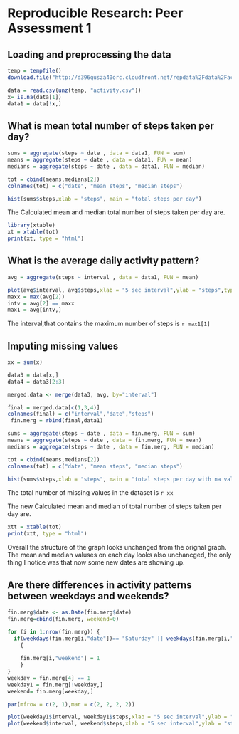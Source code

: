 # Reproducible Research: Peer Assessment 1


## Loading and preprocessing the data
```r
temp = tempfile()
download.file("http://d396qusza40orc.cloudfront.net/repdata%2Fdata%2Factivity.zip",temp)

data = read.csv(unz(temp, "activity.csv"))
x= is.na(data[1])
data1 = data[!x,]
```
## What is mean total number of steps taken per day?
```r
sums = aggregate(steps ~ date , data = data1, FUN = sum)
means = aggregate(steps ~ date , data = data1, FUN = mean)
medians = aggregate(steps ~ date , data = data1, FUN = median)

tot = cbind(means,medians[2])
colnames(tot) = c("date", "mean steps", "median steps")

hist(sums$steps,xlab = "steps", main = "total steps per day") 

```

The Calculated mean and median total number of steps taken per day are.

```r
library(xtable)
xt = xtable(tot)
print(xt, type = "html")


```


## What is the average daily activity pattern?
```r

avg = aggregate(steps ~ interval , data = data1, FUN = mean)

plot(avg$interval, avg$steps,xlab = "5 sec interval",ylab = "steps",type = "l")
maxx = max(avg[2])
intv = avg[2] == maxx
max1 = avg[intv,]

```
The interval,that contains the maximum number of steps is `r max1[1]`

## Imputing missing values
```r
xx = sum(x)

data3 = data[x,]
data4 = data3[2:3]

merged.data <- merge(data3, avg, by="interval")

final = merged.data[c(1,3,4)]
colnames(final) = c("interval","date","steps")
 fin.merg = rbind(final,data1)

sums = aggregate(steps ~ date , data = fin.merg, FUN = sum)
means = aggregate(steps ~ date , data = fin.merg, FUN = mean)
medians = aggregate(steps ~ date , data = fin.merg, FUN = median)

tot = cbind(means,medians[2])
colnames(tot) = c("date", "mean steps", "median steps")

hist(sums$steps,xlab = "steps", main = "total steps per day with na values replaced") 


```

The total number of missing values in the dataset is `r xx`




The new Calculated mean and median of total number of steps taken per day are.

```r
xtt = xtable(tot)
print(xtt, type = "html")


```

Overall the structure of the graph looks unchanged from the orignal graph. The mean and median valuses on each day looks also unchancged, the only thing I notice was that now some new dates are showing up.


## Are there differences in activity patterns between weekdays and weekends?


``` r
fin.merg$date <- as.Date(fin.merg$date)
fin.merg=cbind(fin.merg, weekend=0)

for (i in 1:nrow(fin.merg)) {
  if(weekdays(fin.merg[i,"date"])== "Saturday" || weekdays(fin.merg[i,"date"])== "Sunday")
    {
        
    fin.merg[i,"weekend"] = 1
    }
}
weekday = fin.merg[4] == 1
weekday1 = fin.merg[!weekday,]
weekend= fin.merg[weekday,]

par(mfrow = c(2, 1),mar = c(2, 2, 2, 2))

plot(weekday1$interval, weekday1$steps,xlab = "5 sec interval",ylab = "steps",main= "weekday",type='l' )
plot(weekend$interval, weekend$steps,xlab = "5 sec interval",ylab = "steps",main= "weekend",type='l' )




```